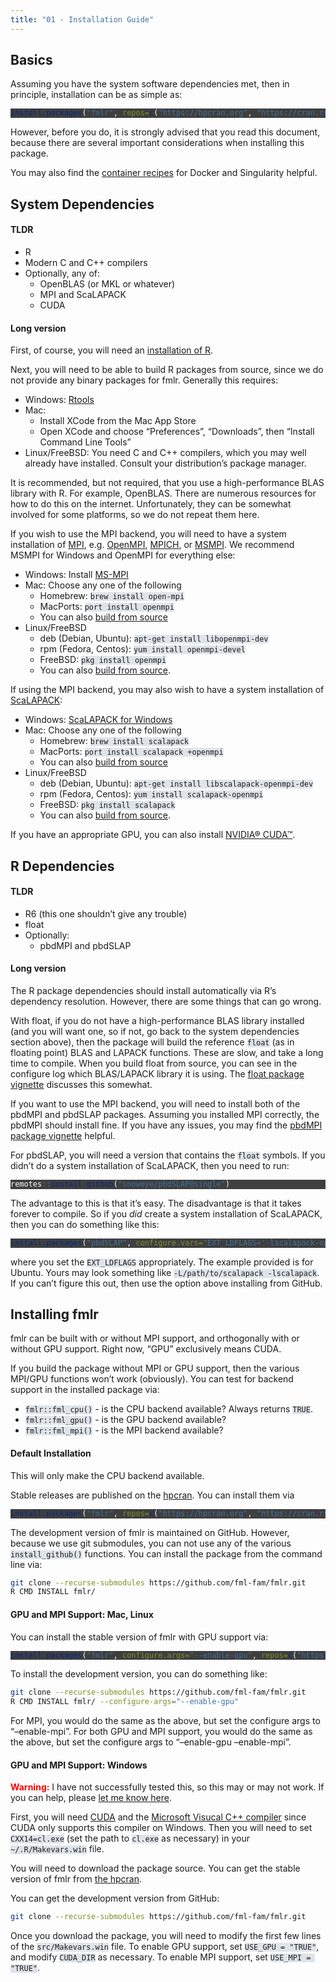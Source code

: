 ```yaml
---
title: "01 - Installation Guide"
---
```


<style type="text/css">
pre.r {color: white; background-color: #3f3f3f;}

code, pre {background-color: #dee4ea;} /* output bg */
code a {color: #0071db;}
pre a {color: #5daffc;}

.fl      {color: #9090f9;}  /* literal */
.fu      {color: #FF9800;}  /* function */
.ch,.st  {color: #4dc100;}  /* string */
.kw      {color: #FFC107;}  /* keyword */
.co      {color: #9E9E9E;}  /* comment */

.message { color: #EEEEEE;   font-weight: bolder;}
.error   { color: #f44336;  font-weight: bolder;}
.warning { color: #9C27B0; font-weight: bolder;}
</style>

## Basics

Assuming you have the system software dependencies met, then in
principle, installation can be as simple as:

``` r
install.packages("fmlr", repos=c("https://hpcran.org", "https://cran.rstudio.com"))
```

However, before you do, it is strongly advised that you read this
document, because there are several important considerations when
installing this package.

You may also find the [container
recipes](https://github.com/fml-fam/fmlr/tree/master/containers) for
Docker and Singularity helpful.

## System Dependencies

#### TLDR

  - R
  - Modern C and C++ compilers
  - Optionally, any of:
      - OpenBLAS (or MKL or whatever)
      - MPI and ScaLAPACK
      - CUDA

#### Long version

First, of course, you will need an [installation of
R](https://cran.r-project.org/).

Next, you will need to be able to build R packages from source, since we
do not provide any binary packages for fmlr. Generally this requires:

  - Windows: [Rtools](http://cran.r-project.org/bin/windows/Rtools/)
  - Mac:
      - Install XCode from the Mac App Store
      - Open XCode and choose “Preferences”, “Downloads”, then “Install
        Command Line Tools”
  - Linux/FreeBSD: You need C and C++ compilers, which you may well
    already have installed. Consult your distribution’s package manager.

It is recommended, but not required, that you use a high-performance
BLAS library with R. For example, OpenBLAS. There are numerous resources
for how to do this on the internet. Unfortunately, they can be somewhat
involved for some platforms, so we do not repeat them here.

If you wish to use the MPI backend, you will need to have a system
installation of
[MPI](https://en.wikipedia.org/wiki/Message_Passing_Interface),
e.g. [OpenMPI](https://www.open-mpi.org/),
[MPICH](https://www.mpich.org/), or
[MSMPI](https://docs.microsoft.com/en-us/message-passing-interface/microsoft-mpi).
We recommend MSMPI for Windows and OpenMPI for everything else:

  - Windows: Install
    [MS-MPI](https://msdn.microsoft.com/en-us/library/bb524831\(v=vs.85\).aspx)
  - Mac: Choose any one of the following
      - Homebrew: `brew install open-mpi`
      - MacPorts: `port install openmpi`
      - You can also [build from
        source](https://www.open-mpi.org/software/ompi/v2.1/)
  - Linux/FreeBSD
      - deb (Debian, Ubuntu): `apt-get install libopenmpi-dev`
      - rpm (Fedora, Centos): `yum install openmpi-devel`
      - FreeBSD: `pkg install openmpi`
      - You can also [build from
        source](https://www.open-mpi.org/software/ompi/v2.1/).

If using the MPI backend, you may also wish to have a system
installation of [ScaLAPACK](https://netlib.sandia.gov/scalapack/):

  - Windows: [ScaLAPACK for
    Windows](http://icl.cs.utk.edu/lapack-for-windows/scalapack/index.html)
  - Mac: Choose any one of the following
      - Homebrew: `brew install scalapack`
      - MacPorts: `port install scalapack +openmpi`
      - You can also [build from
        source](https://netlib.sandia.gov/scalapack/#_software)
  - Linux/FreeBSD
      - deb (Debian, Ubuntu): `apt-get install libscalapack-openmpi-dev`
      - rpm (Fedora, Centos): `yum install scalapack-openmpi`
      - FreeBSD: `pkg install scalapack`
      - You can also [build from
        source](https://netlib.sandia.gov/scalapack/#_software).

If you have an appropriate GPU, you can also install [NVIDIA®
CUDA™](https://developer.nvidia.com/cuda-downloads).

## R Dependencies

#### TLDR

  - R6 (this one shouldn’t give any trouble)
  - float
  - Optionally:
      - pbdMPI and pbdSLAP

#### Long version

The R package dependencies should install automatically via R’s
dependency resolution. However, there are some things that can go wrong.

With float, if you do not have a high-performance BLAS library installed
(and you will want one, so if not, go back to the system dependencies
section above), then the package will build the reference `float` (as in
floating point) BLAS and LAPACK functions. These are slow, and take a
long time to compile. When you build float from source, you can see in
the configure log which BLAS/LAPACK library it is using. The [float
package
vignette](https://cran.r-project.org/web/packages/float/vignettes/float.pdf)
discusses this somewhat.

If you want to use the MPI backend, you will need to install both of the
pbdMPI and pbdSLAP packages. Assuming you installed MPI correctly, the
pbdMPI should install fine. If you have any issues, you may find the
[pbdMPI package
vignette](https://cran.r-project.org/web/packages/pbdMPI/vignettes/pbdMPI-guide.pdf)
helpful.

For pbdSLAP, you will need a version that contains the `float` symbols.
If you didn’t do a system installation of ScaLAPACK, then you need to
run:

``` r
remotes::install_github("snoweye/pbdSLAP@single")
```

The advantage to this is that it’s easy. The disadvantage is that it
takes forever to compile. So if you *did* create a system installation
of ScaLAPACK, then you can do something like this:

``` r
install.packages("pbdSLAP", configure.vars="EXT_LDFLAGS='-lscalapack-openmpi'")
```

where you set the `EXT_LDFLAGS` appropriately. The example provided is
for Ubuntu. Yours may look something like `-L/path/to/scalapack
-lscalapack`. If you can’t figure this out, then use the option above
installing from GitHub.

## Installing fmlr

fmlr can be built with or without MPI support, and orthogonally with or
without GPU support. Right now, “GPU” exclusively means CUDA.

If you build the package without MPI or GPU support, then the various
MPI/GPU functions won’t work (obviously). You can test for backend
support in the installed package via:

  - `fmlr::fml_cpu()` - is the CPU backend available? Always returns
    `TRUE`.
  - `fmlr::fml_gpu()` - is the GPU backend available?
  - `fmlr::fml_mpi()` - is the MPI backend available?

#### Default Installation

This will only make the CPU backend available.

Stable releases are published on the [hpcran](https://hpcran.org). You
can install them via

``` r
install.packages("fmlr", repos=c("https://hpcran.org", "https://cran.rstudio.com"))
```

The development version of fmlr is maintained on GitHub. However,
because we use git submodules, you can not use any of the various
`install_github()` functions. You can install the package from the
command line via:

``` bash
git clone --recurse-submodules https://github.com/fml-fam/fmlr.git
R CMD INSTALL fmlr/
```

#### GPU and MPI Support: Mac, Linux

You can install the stable version of fmlr with GPU support via:

``` r
install.packages("fmlr", configure.args="--enable-gpu", repos=c("https://hpcran.org", "https://cran.rstudio.com"))
```

To install the development version, you can do something like:

``` bash
git clone --recurse-submodules https://github.com/fml-fam/fmlr.git
R CMD INSTALL fmlr/ --configure-args="--enable-gpu"
```

For MPI, you would do the same as the above, but set the configure args
to “–enable-mpi”. For both GPU and MPI support, you would do the same as
the above, but set the configure args to “–enable-gpu –enable-mpi”.

#### GPU and MPI Support: Windows

<font color="red"><b>Warning:</b></font> I have not successfully tested
this, so this may or may not work. If you can help, please [let me know
here](https://github.com/fml-fam/fmlr/issues/2).

First, you will need [CUDA](https://developer.nvidia.com/cuda-downloads)
and the [Microsoft Visucal C++
compiler](https://support.microsoft.com/en-us/help/2977003/the-latest-supported-visual-c-downloads)
since CUDA only supports this compiler on Windows. Then you will need to
set `CXX14=cl.exe` (set the path to `cl.exe` as necessary) in your
`~/.R/Makevars.win` file.

You will need to download the package source. You can get the stable
version of fmlr from [the
hpcran](https://hpcran.org/packages/fmlr/index.html).

You can get the development version from GitHub:

``` bash
git clone --recurse-submodules https://github.com/fml-fam/fmlr.git
```

Once you download the package, you will need to modify the first few
lines of the `src/Makevars.win` file. To enable GPU support, set
`USE_GPU = "TRUE"`, and modify `CUDA_DIR` as necessary. To enable MPI
support, set `USE_MPI = "TRUE"`.
